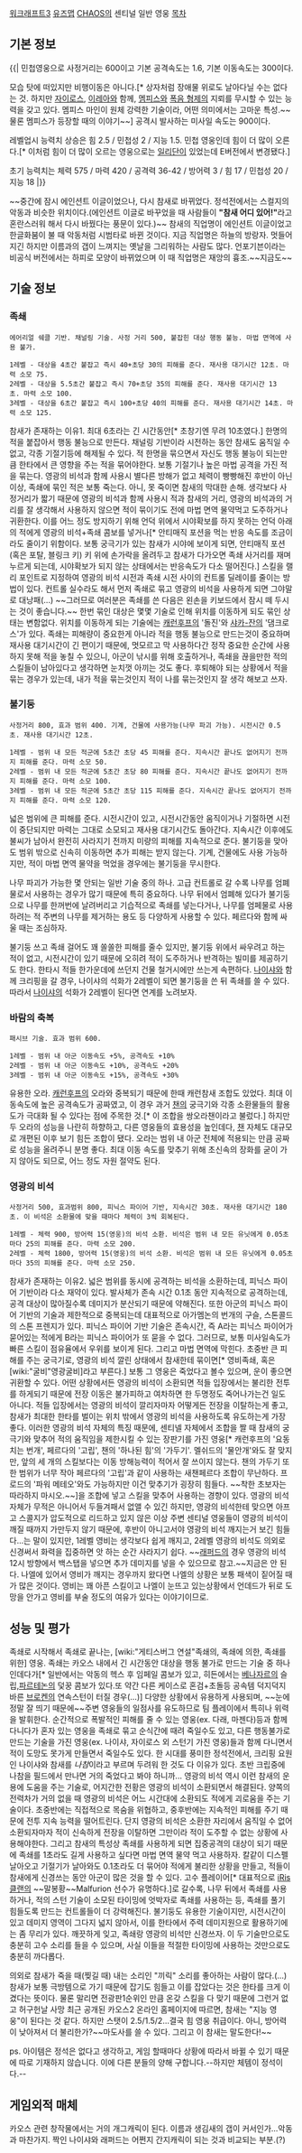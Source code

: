 [[워크래프트3]] [[유즈맵]] [[CHAOS]]의 센티널 일반 영웅
[[목차]]
== 기본 정보 ==
{{|
민첩영웅으로 사정거리는 600이고 기본 공격속도는 1.6, 기본 이동속도는 300이다.

모습 탓에 떠있지만 비행이동은 아니다.[* 상자처럼 장애물 위로도 날아다닐 수는 없다는 것. 하지만 [[자이로스]], [[이레아]]와 함께, [[멤피스]]와 [[폭음 형제]]의 지뢰를 무시할 수 있는 능력을 갖고 있다. 멤피스 마인이 원체 강력한 기술이라, 어떤 의미에서는 고마운 특성.~~물론 멤피스가 등장할 때의 이야기~~] 공격시 발사하는 미사일 속도는 900이다.

레벨업시 능력치 상승은 힘 2.5 / 민첩성 2 / 지능 1.5. 민첩 영웅인데 힘이 더 많이 오른다.[* 이처럼 힘이 더 많이 오르는 영웅으로는 [[일리단]]이 있었는데 E버전에서 변경됐다.]

초기 능력치는 체력 575 / 마력 420 / 공격력 36-42 / 방어력 3 / 힘 17 / 민첩성 20 / 지능 18
|}}

~~중간에 잠시 에인션트 이글이었으나, 다시 참새로 바뀌었다. 정석전에서는 스컬지의 악동과 비슷한 위치이다.(에인션트 이글로 바꾸었을 때 사람들이 '''"참새 어디 있어!"'''라고 혼란스러워 해서 다시 바꿨다는 풍문이 있다.)~~
참새의 직업명이 에인션트 이글이었고 한글화붐이 불 때 악동처럼 시범타로 바뀐 것이다. 지금 직업명은 하늘의 방랑자. 멋들어지긴 하지만 이름과의 갭이 느껴지는 옛날을 그리워하는 사람도 많다. 언포기븐이라는 비공식 버전에서는 하피로 모양이 바뀌었으며 이 때 직업명은 재앙의 흉조.~~지금도~~

== 기술 정보 ==
=== 족쇄 ===
 에어리얼 쉐클 기반. 채널링 기술. 사정 거리 500, 붙잡힌 대상 행동 불능. 마법 면역에 사용 불가.

 1레벨 - 대상을 4초간 붙잡고 즉시 40+초당 30의 피해를 준다. 재사용 대기시간 12초. 마력 소모 75.
 2레벨 - 대상을 5.5초간 붙잡고 즉시 70+초당 35의 피해를 준다. 재사용 대기시간 13초. 마력 소모 100.
 3레벨 - 대상을 6초간 붙잡고 즉시 100+초당 40의 피해를 준다. 재사용 대기시간 14초. 마력 소모 125.

참새가 존재하는 이유1. 최대 6초라는 긴 시간동안[* 초창기엔 무려 10초였다.] 한명의 적을 붙잡아서 행동 불능으로 만든다. 채널링 기반이라 시전하는 동안 참새도 움직일 수 없고, 각종 기절기등에 해제될 수 있다. 적 한명을 묶으면서 자신도 행동 불능이 되는만큼 한타에서 큰 영향을 주는 적을 묶어야한다. 보통 기절기나 높은 마법 공격을 가진 적을 묶는다.
영광의 비석과 함께 사용시 별다른 방해가 없고 체력이 빵빵해진 후반이 아닌 이상, 족쇄에 묶인 적은 보통 죽는다. 아니, 못 죽이면 참새의 막대한 손해. 생각보다 사정거리가 짧기 때문에 영광의 비석과 함께 사용시 적과 참새의 거리, 영광의 비석과의 거리를 잘 생각해서 사용하지 않으면 적이 묶이기도 전에 마법 면역 물약먹고 도주하거나 귀환한다. 이를 어느 정도 방지하기 위해 언덕 위에서 시야확보를 하지 못하는 언덕 아래의 적에게 영광의 비석+족쇄 콤보를 넣거나[* 안티매직 포션을 먹는 반응 속도를 조금이라도 줄이기 위함이다. 보통 궁극기가 있는 참새가 시야에 보이게 되면, 안티매직 포션(혹은 포탈, 블링크 키) 키 위에 손가락을 올려두고 참새가 다가오면 족쇄 사거리를 재며 누르게 되는데, 시야확보가 되지 않는 상태에서는 반응속도가 다소 떨어진다.] 스킬을 랠리 포인트로 지정하여 영광의 비석 시전과 족쇄 시전 사이의 컨트롤 딜레이를 줄이는 방법이 있다. 컨트롤 실수라도 해서 먼저 족쇄로 묶고 영광의 비석을 사용하게 되면 그야말로 대낭패(...) ~~그러므로 여러분은 족쇄를 쓴 다음은 왼손을 키보드에서 잠시 떼 두시는 것이 좋습니다.~~ 한번 묶인 대상은 몇몇 기술로 인해 위치를 이동하게 되도 묶인 상태는 변함없다. 위치를 이동하게 되는 기술에는 [[캐런후프]]의 '돌진'와 [[샤카-잔]]의 '댐크로스'가 있다.
족쇄는 피해량이 중요한게 아니라 적을 행동 불능으로 만드는것이 중요하며 재사용 대기시간이 긴 편이기 때문에, 멋모르고 막 사용하다간 정작 중요한 순간에 사용하지 못해 적을 놓칠 수 있으니, 아군이 낚시를 위해 호출하거나, 족쇄을 끊을만한 적의 스킬들이 남아있다고 생각하면 눈치껏 아끼는 것도 좋다.
후퇴해야 되는 상황에서 적을 묶는 경우가 있는데, 내가 적을 묶는것인지 적이 나를 묶는것인지 잘 생각 해보고 쓰자.

=== 불기둥 ===
 사정거리 800, 효과 범위 400. 기계, 건물에 사용가능(나무 파괴 가능). 시전시간 0.5초. 재사용 대기시간 12초.

 1레벨 - 범위 내 모든 적군에 5초간 초당 45 피해를 준다. 지속시간 끝나도 없어지기 전까지 피해를 준다. 마력 소모 50.
 2레벨 - 범위 내 모든 적군에 5초간 초당 80 피해를 준다. 지속시간 끝나도 없어지기 전까지 피해를 준다. 마력 소모 100.
 3레벨 - 범위 내 모든 적군에 5초간 초당 115 피해를 준다. 지속시간 끝나도 없어지기 전까지 피해를 준다. 마력 소모 120.

넓은 범위에 큰 피해를 준다. 시전시간이 있고, 시전시간동안 움직이거나 기절하면 시전이 중단되지만 마력는 그대로 소모되고 재사용 대기시간도 돌아간다. 지속시간 이후에도 불씨가 남아서 완전히 사라지기 전까지 미량의  피해를 지속적으로 준다. 불기둥을 맞아도 범위 밖으로 신속히 이동하면 추가 피해는 받지 않는다. 기계, 건물에도 사용 가능하지만, 적이 마법 면역 물약을 먹었을 경우에는 불기둥을 무시한다. 

나무 파괴가 가능한 몇 안되는 일반 기술 중의 하나. 고급 컨트롤로 갈 수록 나무를 엄폐물로서 사용하는 경우가 많기 때문에 특히 중요하다. 나무 뒤에서 엄폐해 있다가 불기둥으로 나무를 한꺼번에 날려버리고 기습적으로 족쇄를 넣는다거나, 나무를 엄페물로 사용하려는 적 주변의 나무를 제거하는 용도 등 다양하게 사용할 수 있다. 페르다와 함께 싸울 때는 조심하자.

불기둥 쓰고 족쇄 걸어도 꽤 쏠쏠한 피해를 줄수 있지만, 불기둥 위에서 싸우려고 하는 적이 없고, 시전시간이 있기 때문에 오히려 적이 도주하거나 반격하는 빌미를 제공하기도 한다. 한타시 적들 한가운데에 쓰던지 건물 철거시에만 쓰는게 속편하다. [[나이샤]]와 함께 크리핑을 갈 경우, 나이샤의 석화가 2레벨이 되면 불기둥을 쓴 뒤 족쇄를 쓸 수 있다. 따라서 [[나이샤]]의 석화가 2레벨이 된다면 연계를 노려보자.

=== 바람의 축복 ===
 패시브 기술. 효과 범위 600.

 1레벨 - 범위 내 아군 이동속도 +5%, 공격속도 +10%
 2레벨 - 범위 내 아군 이동속도 +10%, 공격속도 +20%
 3레벨 - 범위 내 아군 이동속도 +15%, 공격속도 +30%

유용한 오라. [[캐런후프]]의 오라와 중복되기 때문에 한때 캐런참새 조합도 있었다. 최대 이동속도에 높은 공격속도가 공짜였고, 이 경우 과거 [[챈]]의 궁극기와 각종 소환물들의 활용도가 극대화 될 수 있다는 점에 주목한 것.[* 이 조합을 쌍오라챈이라고 불렀다.] 하지만 두 오라의 성능을 나란히 하향하고, 다른 영웅들의 효용성을 높인데다, [[챈]] 자체도 대규모로 개편된 이후 보기 힘든 조합이 됐다. 오라는 범위 내 아군 전체에 적용되는 만큼 공짜로 성능을 올려주니 분명 좋다. 최대 이동 속도를 맞추기 위해 초신속의 장화를 굳이 가지 않아도 되므로, 어느 정도 자원 절약도 된다.

=== 영광의 비석 ===
 사정거리 500, 효과범위 800, 피닉스 파이어 기반, 지속시간 30초. 재사용 대기시간 180초. 이 비석은 소환물에 맞을 때마다 체력이 3씩 회복된다.

 1레벨 - 체력 900, 방어력 15(영웅)의 비석 소환. 비석은 범위 내 모든 유닛에게 0.05초마다 25의 피해를 준다. 마력 소모 200.
 2레벨 - 체력 1800, 방어력 15(영웅)의 비석 소환. 비석은 범위 내 모든 유닛에게 0.05초마다 35의 피해를 준다. 마력 소모 250.

참새가 존재하는 이유2. 넓은 범위를 동시에 공격하는 비석을 소환하는데, 피닉스 파이어 기반이라 다소 재약이 있다. 발사체가 존속 시간 0.1초 동안 지속적으로 공격하는데, 공격 대상이 많아질수록 데미지가 분산되기 때문에 약해진다. 또한 아군의 피닉스 파이어 기반의 기술과 제한적으로 중복되는데 대표적으로 아가멤논의 번개의 구슬, 스톤콜드의 스톤 프렌지가 있다. 피닉스 파이어 기반 기술은 존속시간, 즉 A라는 피닉스 파이어가 묻어있는 적에게 B라는 피닉스 파이어가 또 묻을 수 없다. 그러므로, 보통 미사일속도가 빠른 스킬이 점유율에서 우위를 보이게 된다. 그리고 마법 면역에 막힌다.
초중반 큰 피해를 주는 궁극기로, 영광의 비석 깔린 상태에서 참새한테 묶이면[* 영비족쇄, 혹은 [wiki:"굴비"영광굴비]라고 부른다.] 보통 그 영웅은 죽었다고 볼수 있으며, 운이 좋으면 귀환할 수 있다. 어떤 상황에서든 영광의 비석이 소환되면 적들 입장에서는 불리한 전투를 하게되기 때문에 전장 이동은 불가피하고 여차하면 한 두명정도 죽어나가는건 일도 아니다. 적들 입장에서는 영광의 비석이 깔리자마자 어떻게든 전장을 이탈하는게 좋고, 참새가 최대한 한타를 벌이는 위치 밖에서 영광의 비석을 사용하도록 유도하는게 가장 좋다. 이러한 영광의 비석 자체의 특징 때문에, 센티넬 자체에서 조합을 짤 때 참새의 궁극기와 맞추어 적의 움직임을 제한시킬 수 있는 장판기를 가진 영웅[* 캐런후프의 '요동치는 번개', 페르다의 '고립', 챈의 '하나된 힘'의 '가두기'. 멜쉬드의 '물안개'와도 잘 맞지만, 앞의 세 개의 스킬보다는 이동 방해능력이 적어서 잘 쓰이지 않는다. 챈의 가두기 또한 범위가 너무 작아 페르다의 '고립'과 같이 사용하는 새챈페르다 조합이 무난하다. 프로드의 '파워 메테오'와도 가능하지만 이건 맞추기가 굉장히 힘들다. ~~착한 초보자는 따라하지 마시오.~~]을 조합에 넣고 스킬을 맞추어 사용하는 경향이 있다.
영광의 비석 자체가 무적은 아니어서 두들겨패서 없앨 수 있긴 하지만, 영광의 비석한테 맞으면 아프고 스콜지가 압도적으로 리드하고 있지 않은 이상 주변 센티널 영웅들이 영광의 비석이 깨질 때까지 가만두지 않기 때문에, 후반이 아니고서야 영광의 비석 깨지는거 보긴 힘들다...는 말이 있지만, 1레벨 영비는 생각보다 쉽게 깨지고, 2레벨 영광의 비석도 의외로 신경써서 화력을 집중하면 앗 하는 순간 사라지기 쉽다. ~~[[래퍼드]]의 경우 영광의 비석 12시 방향에서 백스탭을 넣으면 추가 데미지를 넣을 수 있으므로 참고.~~지금은 안 된다.
나엘에 있어서 영비가 깨지는 경우까지 왔다면 나엘의 상황은 보통 패색이 짙어질 때가 많은 것이다. 영비는 꽤 아픈 스킬이고 나엘이 눈뜨고 있는상황에서 언데드가 뒤로 도망을 안가고 영비를 부술 정도의 여유가 있다는 이야기이므로.

== 성능 및 평가 ==
족쇄로 시작해서 족쇄로 끝나는, [wiki:"게티스버그 연설"족쇄의, 족쇄에 의한, 족쇄를 위한] 영웅. 족쇄는 카오스 내에서 긴 시간동안 대상을 행동 불가로 만드는 기술 중 하나 인데다가[* 일반에서는 악동의 헥스 후 임페일 콤보가 있고, 히든에서는 [[베나자르]]의 슬립,[[파르테논]]의 덫꿍 콤보가 있다.또 약간 다른 케이스로 혼검+초돌등 공속템 덕지덕지 바른 [[브로켄]]의 연속스턴이 터질 경우(…)] 다양한 상황에서 유용하게 사용되며, ~~눈에 정말 잘 띄기 때문에~~주변 영웅들의 일점사를 유도하므로 팀 플레이에서 특히나 위력을 발휘한다.
순간적으로 폭발적인 피해를 줄 수 있는 영웅(ex. 다래, 마젠다)등과 함께 다니다가 혼자 있는 영웅을 족쇄로 묶고 순식간에 때려 죽일수도 있고, 다른 행동불가로 만드는 기술을 가진 영웅(ex. 나이샤, 자이로스 외 스턴기 가진 영웅)들과 함께 다니면서 적이 도망도 못가게 만들면서 죽일수도 있다. 한 시대를 풍미한 정석전에서, 크리핑 요원인 나이샤와 참새를 ''나참''이라고 부르며 두려워 한 것도 다 이유가 있다. 초반 크립중에 나참을 필드에서 만나면 거의 죽었다고 봐야 하니까...
영광의 비석 역시 이런 참새의 운용에 도움을 주는 기술로, 어지간한 전황은 영광의 비석이 소환되면서 해결된다. 양쪽의 전력차가 거의 없을 때 영광의 비석은 어느 시간대에 소환되도 적에게 괴로움을 주는 기술이다. 초중반에는 직접적으로 목숨을 위협하고, 중후반에는 지속적인 피해를 주기 때문에 전투 지속 능력을 떨어트린다. 단지 영광의 비석은 소환한 자리에서 움직일 수 없어 소환되자마자 적이 신속하게 전장을 이탈하면 그만이라 적이 도주할 수 없는 상황에 사용해야한다.
그리고 참새의 특성상 족쇄를 사용하게 되면 집중공격의 대상이 되기 때문에 족쇄를 1초라도 길게 사용하고 싶다면 마법 면역 물약 먹고 사용하자. 칼같이 디스펠 날아오고 기절기가 날아와도 0.1초라도 더 묶어야 적에게 불리한 상황을 만들고, 적들이 참새에게 신경쓰는 동안 아군이 많은 것을 할 수 있다. 고수 플레이어[* 대표적으로 [[iRis 클랜]]의 ~~말봉황~~Malfurion 선수가 유명하다.]로 갈수록, 나무 뒤에서 족쇄를 사용하거나, 적의 스턴 기술이 소모된 타이밍에 엇박자로 족쇄를 사용하는 등, 족쇄를 풀기 힘들도록 만드는 컨트롤들이 더 강력해진다. 
불기둥도 유용한 기술이지만, 시전시간이 있고 데미지 영역이 그다지 넓지 않아서, 이를 한타에서 주력 데미지원으로 활용하기에는 좀 무리가 있다. 깨끗하게 잊고, 족쇄랑 영광의 비석만 신경쓰자. 이 두 기술만으로도 충분히 고수 소리를 들을 수 있으며, 사실 이들을 적절한 타이밍에 사용하는 것만으로도 충분히 까다롭다.

의외로 참새가 죽을 때(찢길 때) 내는 소리인 "끼릭" 소리를 좋아하는 사람이 많다.(...) 참새가 보통 극방템으로 가기 때문에 잡기도 힘들고 이를 잡았다는 것은 한타를 크게 이겼다는 뜻이다.
물론 말리면 전광판1순위인 만큼 온갖 스킬을 다 맞기 때문에 그런거 없고 허구헌날 사망
최근 공개된 카오스2 온라인 홈페이지에 따르면, 참새는 "지능 영웅"이 된다는 것 같다. 하지만 스탯이 2.5/1.5/2...결국 힘 영웅 취급이다. 아니, 방어력이 낮아져서 더 불리한가?~~마도사를 쓸 수 있다. 그리고 이 참새는 말도한다!~~

ps. 아이템은 정석은 없다고 생각하고, 게임 할때마다 상황에 따라서 바뀔 수 있기 때문에 따로 기재하지 않습니다. 이에 다른 분들의 양해 구합니다.--하지만 체템이 정석이다.--

== 게임외적 매체 ==
카오스 관련 창작물에서는 거의 개그캐릭이 된다. 이름과 생김새의 갭이 커서인가...악동과 마찬가지. 짝인 나이샤와 래퍼드는 어쩐지 간지캐릭이 되는 것과 비교되는 부분.(?)
